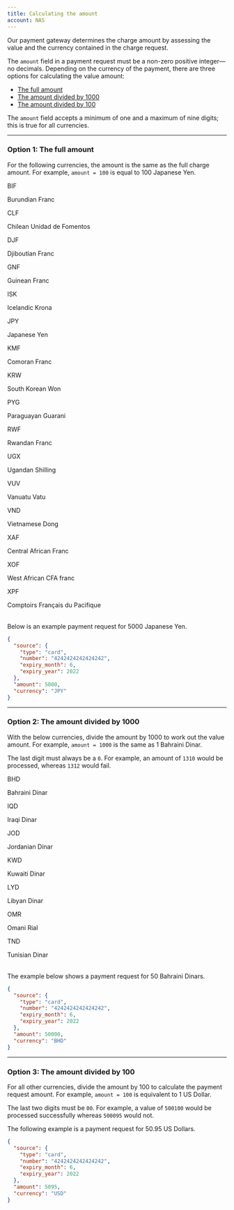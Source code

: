 ```yaml
---
title: Calculating the amount
account: NAS
---
```


Our payment gateway determines the charge amount by assessing the value and the currency contained in the charge request.

The `amount` field in a payment request must be a non-zero positive integer—no decimals. Depending on the currency of the payment, there are three options for calculating the value amount:

- [The full amount](/resources/calculating-the-amount#Option_1:_The_full_amount)
- [The amount divided by 1000](/resources/calculating-the-amount#Option_2:_The_amount_divided_by_1000)
- [The amount divided by 100](/resources/calculating-the-amount#Option_3:_The_amount_divided_by_100)

<TipBox title="Please note:" variant="info">

The `amount` field accepts a minimum of one and a maximum of nine digits; this is true for all currencies.

</TipBox>

---

### Option 1: The full amount

For the following currencies, the amount is the same as the full charge amount. For example, `amount = 100` is equal to 100 Japanese Yen.

<Table>
<TableHead headers={['Currency code', 'Currency name']} />
<TableBody>
<TableRow>
<TableCell>

BIF

</TableCell>
<TableCell>

Burundian Franc

</TableCell>
</TableRow>
<TableRow>
<TableCell>

CLF

</TableCell>
<TableCell>

Chilean Unidad de Fomentos

</TableCell>
</TableRow>
<TableRow>
<TableCell>

DJF

</TableCell>
<TableCell>

Djiboutian Franc

</TableCell>
</TableRow>
<TableRow>
<TableCell>

GNF

</TableCell>
<TableCell>

Guinean Franc

</TableCell>
</TableRow>
<TableRow>
<TableCell>

ISK

</TableCell>
<TableCell>

Icelandic Krona

</TableCell>
</TableRow>
<TableRow>
<TableCell>

JPY

</TableCell>
<TableCell>

Japanese Yen

</TableCell>
</TableRow>
<TableRow>
<TableCell>

KMF

</TableCell>
<TableCell>

Comoran Franc

</TableCell>
</TableRow>
<TableRow>
<TableCell>

KRW

</TableCell>
<TableCell>

South Korean Won

</TableCell>
</TableRow>
<TableRow>
<TableCell>

PYG

</TableCell>
<TableCell>

Paraguayan Guarani

</TableCell>
</TableRow>
<TableRow>
<TableCell>

RWF

</TableCell>
<TableCell>

Rwandan Franc

</TableCell>
</TableRow>
<TableRow>
<TableCell>

UGX

</TableCell>
<TableCell>

Ugandan Shilling

</TableCell>
</TableRow>
<TableRow>
<TableCell>

VUV

</TableCell>
<TableCell>

Vanuatu Vatu

</TableCell>
</TableRow>
<TableRow>
<TableCell>

VND

</TableCell>
<TableCell>

Vietnamese Dong

</TableCell>
</TableRow>
<TableRow>
<TableCell>

XAF

</TableCell>
<TableCell>

Central African Franc

</TableCell>
</TableRow>
<TableRow>
<TableCell>

XOF

</TableCell>
<TableCell>

West African CFA franc

</TableCell>
</TableRow>
<TableRow>
<TableCell>

XPF

</TableCell>
<TableCell>

Comptoirs Français du Pacifique

</TableCell>
</TableRow>
</TableBody>
</Table>

Below is an example payment request for 5000 Japanese Yen.

```json
{
  "source": {
    "type": "card",
    "number": "4242424242424242",
    "expiry_month": 6,
    "expiry_year": 2022
  },
  "amount": 5000,
  "currency": "JPY"
}
```

---

### Option 2: The amount divided by 1000

With the below currencies, divide the amount by 1000 to work out the value amount. For example, `amount = 1000` is the same as 1 Bahraini Dinar.

<TipBox variant="info" title="Please note:">

The last digit must always be a `0`. For example, an amount of `1310` would be processed, whereas `1312` would fail.

</TipBox>

<Table>
<TableHead headers={['Currency code', 'Currency name']} />
<TableBody>
<TableRow>
<TableCell>

BHD

</TableCell>
<TableCell>

Bahraini Dinar

</TableCell>
</TableRow>
<TableRow>
<TableCell>

IQD

</TableCell>
<TableCell>

Iraqi Dinar

</TableCell>
</TableRow>
<TableRow>
<TableCell>

JOD

</TableCell>
<TableCell>

Jordanian Dinar

</TableCell>
</TableRow>
<TableRow>
<TableCell>

KWD

</TableCell>
<TableCell>

Kuwaiti Dinar

</TableCell>
</TableRow>
<TableRow>
<TableCell>

LYD

</TableCell>
<TableCell>

Libyan Dinar

</TableCell>
</TableRow>
<TableRow>
<TableCell>

OMR

</TableCell>
<TableCell>

Omani Rial

</TableCell>
</TableRow>
<TableRow>
<TableCell>

TND

</TableCell>
<TableCell>

Tunisian Dinar

</TableCell>
</TableRow>
</TableBody>
</Table>

The example below shows a payment request for 50 Bahraini Dinars.

```json
{
  "source": {
    "type": "card",
    "number": "4242424242424242",
    "expiry_month": 6,
    "expiry_year": 2022
  },
  "amount": 50000,
  "currency": "BHD"
}
```

---

### Option 3: The amount divided by 100

For all other currencies, divide the amount by 100 to calculate the payment request amount. For example, `amount = 100` is equivalent to 1 US Dollar.

<TipBox variant="note" title="For Chilean Peso (CLP) payments:">

The last two digits must be `00`. For example, a value of `500100` would be processed successfully whereas `500095` would not.

</TipBox>

The following example is a payment request for 50.95 US Dollars.

```json
{
  "source": {
    "type": "card",
    "number": "4242424242424242",
    "expiry_month": 6,
    "expiry_year": 2022
  },
  "amount": 5095,
  "currency": "USD"
}
```






